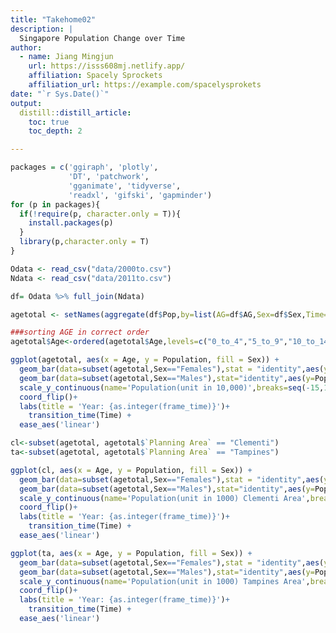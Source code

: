 ```yaml
---
title: "Takehome02"
description: |
  Singapore Population Change over Time
author:
  - name: Jiang Mingjun 
    url: https://isss608mj.netlify.app/
    affiliation: Spacely Sprockets
    affiliation_url: https://example.com/spacelysprokets
date: "`r Sys.Date()`"
output:
  distill::distill_article:
    toc: true
    toc_depth: 2

---
```





```r
packages = c('ggiraph', 'plotly', 
             'DT', 'patchwork',
             'gganimate', 'tidyverse',
             'readxl', 'gifski', 'gapminder')
for (p in packages){
  if(!require(p, character.only = T)){
    install.packages(p)
  }
  library(p,character.only = T)
}
```



```r
Odata <- read_csv("data/2000to.csv")
Ndata <- read_csv("data/2011to.csv")
```



```r

df= Odata %>% full_join(Ndata)

```


```r
agetotal <- setNames(aggregate(df$Pop,by=list(AG=df$AG,Sex=df$Sex,Time=df$Time,PA=df$PA),FUN=sum), c("Age","Sex","Time","Planning Area","Population"))

```
```r
###sorting AGE in correct order
agetotal$Age<-ordered(agetotal$Age,levels=c("0_to_4","5_to_9","10_to_14","15_to_19","20_to_24","25_to_29","30_to_34","35_to_39","40_to_44","45_to_49","50_to_54","55_to_59","60_to_64","65_to_69","70_to_74","75_to_79","80_to_84","85_to_89","90_and_over"))

```




```r
ggplot(agetotal, aes(x = Age, y = Population, fill = Sex)) + 
  geom_bar(data=subset(agetotal,Sex=="Females"),stat = "identity",aes(y=Population/10000)) + 
  geom_bar(data=subset(agetotal,Sex=="Males"),stat="identity",aes(y=Population*(-1)/10000)) + 
  scale_y_continuous(name='Population(unit in 10,000)',breaks=seq(-15,15,1),labels=abs(seq(-15,15,1))) +
  coord_flip()+
  labs(title = 'Year: {as.integer(frame_time)}')+
    transition_time(Time) +
  ease_aes('linear')


```




```r
cl<-subset(agetotal, agetotal$`Planning Area` == "Clementi")
ta<-subset(agetotal, agetotal$`Planning Area` == "Tampines")
```
```r
ggplot(cl, aes(x = Age, y = Population, fill = Sex)) + 
  geom_bar(data=subset(agetotal,Sex=="Females"),stat = "identity",aes(y=Population/1000)) + 
  geom_bar(data=subset(agetotal,Sex=="Males"),stat="identity",aes(y=Population*(-1)/1000)) + 
  scale_y_continuous(name='Population(unit in 1000) Clementi Area',breaks=seq(-1400,1400,100),labels=abs(seq(-1400,1400,100))) +
  coord_flip()+
  labs(title = 'Year: {as.integer(frame_time)}')+
    transition_time(Time) +
  ease_aes('linear')

```
```r
ggplot(ta, aes(x = Age, y = Population, fill = Sex)) + 
  geom_bar(data=subset(agetotal,Sex=="Females"),stat = "identity",aes(y=Population/1000)) +
  geom_bar(data=subset(agetotal,Sex=="Males"),stat="identity",aes(y=Population*(-1)/1000)) + 
  scale_y_continuous(name='Population(unit in 1000) Tampines Area',breaks=seq(-1400,1400,100),labels=abs(seq(-1400,1400,100))) +
  coord_flip()+
  labs(title = 'Year: {as.integer(frame_time)}')+
    transition_time(Time) +
  ease_aes('linear')

```



